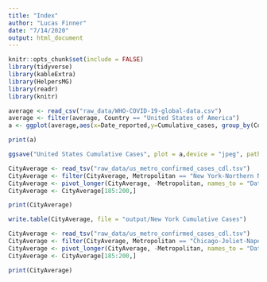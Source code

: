```yaml
---
title: "Index"
author: "Lucas Finner"
date: "7/14/2020"
output: html_document
---
```


```r
knitr::opts_chunk$set(include = FALSE)
library(tidyverse)
library(kableExtra)
library(HelpersMG)
library(readr)
library(knitr)
```


```r
average <- read_csv("raw_data/WHO-COVID-19-global-data.csv")
average <- filter(average, Country == "United States of America")
a <- ggplot(average,aes(x=Date_reported,y=Cumulative_cases, group_by(Country))) + geom_line(show.legend = TRUE) +theme(legend.position = "bottom") + labs(title = "Cumulative cases in the United States") + geom_smooth(method = "lm", se=FALSE, color="blue", formula = y ~ x) 

print(a)

ggsave("United States Cumulative Cases", plot = a,device = "jpeg", path = "output")
```

```r
CityAverage <- read_tsv("raw_data/us_metro_confirmed_cases_cdl.tsv")
CityAverage <- filter(CityAverage, Metropolitan == "New York-Northern NJ-Long Is NY-NJ-PA")
CityAverage <- pivot_longer(CityAverage, -Metropolitan, names_to = "Date", values_to = "Cumulative Cases")
CityAverage <- CityAverage[185:200,]

print(CityAverage)

write.table(CityAverage, file = "output/New York Cumulative Cases")
```

```r
CityAverage <- read_tsv("raw_data/us_metro_confirmed_cases_cdl.tsv")
CityAverage <- filter(CityAverage, Metropolitan == "Chicago-Joliet-Naperville IL-IN-WI")
CityAverage <- pivot_longer(CityAverage, -Metropolitan, names_to = "Date", values_to = "Cumulative Cases")
CityAverage <- CityAverage[185:200,]

print(CityAverage)
```